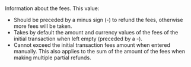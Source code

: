 
  

  
<ResponseField name="Fees" type="object"   
default="**Default value:** The amount and currency values of the fees of the initial transaction.">    
Information about the fees. This value:  
- Should be preceded by a minus sign (-) to refund the fees, otherwise more fees will be taken.  
- Takes by default the amount and currency values of the fees of the initial transaction when left empty (preceded by a -).  
- Cannot exceed the initial transaction fees amount when entered manually. This also applies to the sum of the amount of the fees when making multiple partial refunds.   

<Expandable title="properties">  
<Amount2Response />  
  
<Currency12Response />  
  

</Expandable> 
</ResponseField>